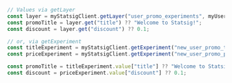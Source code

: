 ```typescript
// Values via getLayer
const layer = myStatsigClient.getLayer("user_promo_experiments", myUser);
const promoTitle = layer.get("title") ?? "Welcome to Statsig!";
const discount = layer.get("discount") ?? 0.1;

// or, via getExperiment
const titleExperiment = myStatsigClient.getExperiment("new_user_promo_title", myUser);
const priceExperiment = myStatsigClient.getExperiment("new_user_promo_price", myUser);

const promoTitle = titleExperiment.value["title"] ?? "Welcome to Statsig!";
const discount = priceExperiment.value["discount"] ?? 0.1;
```
